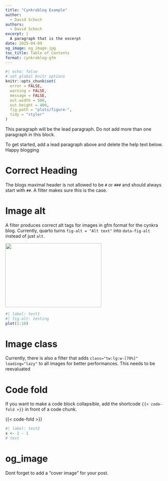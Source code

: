 ```yaml
---
title: "Cynkrablog Example"
author: 
  - David Schoch
authors:
  - David Schoch
excerpt: |
  A paragraph that is the excerpt
date: 2025-04-09
og_image: og_image.jpg
toc_title: Table of Contents
format: cynkrablog-gfm
---
```


```r
#| echo: false
# set global knitr options
knitr::opts_chunk$set(
  error = FALSE,
  warning = FALSE,
  message = FALSE,
  out.width = 500,
  out.height = 400,
  fig.path = "plots/figure-",
  tidy = "styler"
)
```

:::{.lead}
This paragraph will be the lead paragraph. Do not add more than one paragraph in this block.
:::

To get started, add a lead paragraph above and delete the help text below. Happy blogging

# Correct Heading

The blogs maximal header is not allowed to be `#` or `###` and should always start with `##`. 
A filter makes sure this is the case.

# Image alt

A filter produces correct alt tags for images in gfm format for the cynkra blog.
Currently, quarto turns `fig-alt = "Alt text"` into `data-fig-alt` instead of just `alt`.

![](https://placecats.com/300/200){fig-alt='A placeholder image' width=300 height=200}

```r
#| label: test1
#| fig-alt: testing
plot(1:10)
```

# Image class

Currently, there is also a filter that adds `class="tw:lg:w-[70%]" loading="lazy"`
to all images for better performances. This needs to be reevaluated


# Code fold
If you want to make a code block collapsible, add the shortcode `{{< code-fold >}}` in front of a code chunk.

{{< code-fold >}}
```r
#| label: test2
x <- 2 - 1
# test
```

# og_image

Dont forget to add a "cover image" for your post.